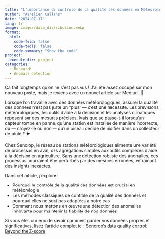 ```yaml
---
title: "L'importance du controle de la qualité des données en Météorologie"
author: "Aurelien Callens"
date: "2024-07-17"
lang: fr
image: images/data_distribution.webp
format: 
  html:
    code-fold: false
    code-tools: false
    code-summary: "Show the code"
project:
  execute-dir: project
categories:
  - Research
  - Anomaly detection
---
```


Ça fait longtemps qu'on ne s'est pas vus ! J'ai été assez occupé sur mon nouveau poste, mais je reviens avec un nouvel article sur Medium. 🚀

Lorsque l'on travaille avec des données météorologiques, assurer la qualité des données n'est pas juste un "plus" — c'est une nécessité. Les prévisions météorologiques, les outils d'aide à la décision et les analyses climatiques reposent sur des mesures précises. Mais que se passe-t-il lorsqu'un capteur tombe en panne, qu'une station est installée de manière incorrecte, ou — croyez-le ou non — qu'un oiseau décide de nidifier dans un collecteur de pluie ? 🐦

Chez Sencrop, le réseau de stations météorologiques alimente une variété de processus en aval, des agrégations simples aux outils complexes d'aide à la décision en agriculture. Sans une détection robuste des anomalies, ces processus pourraient être perturbés par des mesures erronées, entraînant des insights inexactes.

Dans cet article, j'explore :

- Pourquoi le contrôle de la qualité des données est crucial en météorologie
- Les méthodes classiques de contrôle de la qualité des données et pourquoi elles ne sont pas adaptées à notre cas
- Comment nous mettons en œuvre une détection des anomalies innovante pour maintenir la fiabilité de nos données

Si vous êtes curieux de savoir comment garder vos données propres et significatives, lisez l'article complet ici : 
[Sencrop’s data quality control: Beyond the Z-score](https://medium.com/science-engineering-at-sencrop/sencrops-data-quality-control-beyond-the-z-score-67f59397a359)